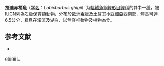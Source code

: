 {{Speciesbox
| taxon = Ladigesocypris ghigii
| binomial_authority = [[Gianferrari|Gianferrari]], 1927
| status = VU
| status_system = IUCN3.1
| image = Rhodes Aquarium - Ladigesocypris ghigii.jpg
| synonyms = *''Ladigesocypris ghigii ghigii''<br /><small>Gianferrari, 1927</small>
*''Ladigesocypris irideus''<br /><small>Ladiges, 1960</small> ''
*''Leucaspius ghigii''<br /><small>Gianferrari, 1927</small> ''
*''Leucaspius irideus''<br /><small>Ladiges, 1960</small>
*''Leucaspius prosperi''<br /><small>Gianferrari, 1927</small>
*''Pseudophoxinus irideus''<br /><small>Ladiges, 1960</small>
}}

'''拉迪赤梢魚'''（[[学名|学名]]：''Labiobarbus ghigii''）为[[輻鰭魚綱|輻鰭魚綱]][[鯉形目|鯉形目]][[鲤科|鲤科]]的其中一[[種|種]]，被[[IUCN|IUCN]]列為次級保育類動物，分布於[[歐洲|歐洲]][[希臘|希臘]]及[[土耳其|土耳其]][[小亞細亞|小亞細亞]]西南部，體長可達6.5公分，棲息在溪流及湖泊，以[[無脊椎動物|無脊椎動物]]及[[植物|植物]]為食。

== 参考文献 ==
*{{FishBase_species|genus=Ladigesocypris|species=ghigii|year=2012|month=1}}

{{鯉形目小作品}}

{{Taxonbar}}
[[Category:拉迪赤梢魚屬|ghigii]]
[[Category:1927年描述的魚類|L]]